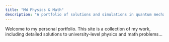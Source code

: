 ```yaml
---
title: "MW Physics & Math"
description: "A portfolio of solutions and simulations in quantum mechanics and mathematics by Markus Wallin, a physics student."
---
```


Welcome to my personal portfolio.
 This site is a collection of my work, including detailed solutions to university-level physics and math problems...
